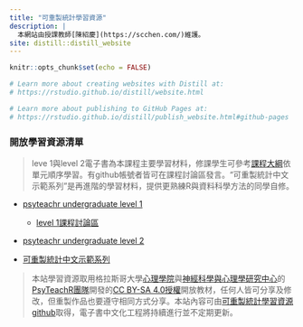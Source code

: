 ```yaml
---
title: "可重製統計學習資源"
description: |
  本網站由授課教師[陳紹慶](https://scchen.com/)維護。
site: distill::distill_website
---
```


```r
knitr::opts_chunk$set(echo = FALSE)

# Learn more about creating websites with Distill at:
# https://rstudio.github.io/distill/website.html

# Learn more about publishing to GitHub Pages at:
# https://rstudio.github.io/distill/publish_website.html#github-pages

```

### 開放學習資源清單

> leve 1與level 2電子書為本課程主要學習材料，修課學生可參考[課程大綱](syllabus.html)依單元順序學習。有github帳號者皆可在課程討論區發言。“可重製統計中文示範系列”是再進階的學習材料，提供更熟練R與資料科學方法的同學自修。

- [psyteachr undergraduate level 1](/ug1-practical/)

  - [level 1課程討論區](https://github.com/Rstat-project/ug1-practical/discussions)

- [psyteachr undergraduate level 2](/ug2-practical/)

- [可重製統計中文示範系列](/Reproducible_STAT/)


> 本站學習資源取用格拉斯哥大學[心理學院](https://www.gla.ac.uk/schools/psychology/)與[神經科學與心理學研究中心](https://www.gla.ac.uk/researchinstitutes/neurosciencepsychology/)的[PsyTeachR團隊](https://psyteachr.github.io/)開發的[CC BY-SA 4.0授權](https://creativecommons.org/licenses/by-sa/4.0/deed.zh_TW)開放教材，任何人皆可分享及修改，但重製作品也要遵守相同方式分享。本站內容可由[可重製統計學習資源 github](https://github.com/Rstat-project)取得，電子書中文化工程將持續進行並不定期更新。
